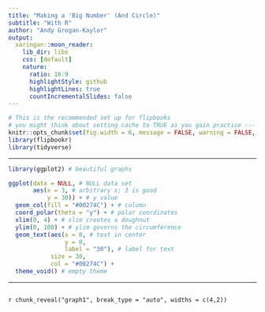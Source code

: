 ```yaml
---
title: "Making a 'Big Number' (And Circle)"
subtitle: "With R"
author: "Andy Grogan-Kaylor"
output:
  xaringan::moon_reader:
    lib_dir: libs
    css: [default]
    nature:
      ratio: 16:9
      highlightStyle: github
      highlightLines: true
      countIncrementalSlides: false
---
```



```r
# This is the recommended set up for flipbooks
# you might think about setting cache to TRUE as you gain practice --- building flipbooks from scratch can be time consuming
knitr::opts_chunk$set(fig.width = 6, message = FALSE, warning = FALSE, comment = "", cache = F)
library(flipbookr)
library(tidyverse)
```

---

```r

library(ggplot2) # beautiful graphs

ggplot(data = NULL, # NULL data set
       aes(x = 3, # arbitrary x; 3 is good
           y = 30)) + # y value
  geom_col(fill = "#00274C") + # column
  coord_polar(theta = "y") + # polar coordinates
  xlim(0, 4) + # xlim creates a doughnut
  ylim(0, 100) + # ylim governs the circumference
  geom_text(aes(x = 0, # text in center
                y = 0,
                label = "30"), # label for text
            size = 30,
            col = "#00274C") +
  theme_void() # empty theme

```

---

```r
```

`r chunk_reveal("graph1", break_type = "auto", widths = c(4,2))`
